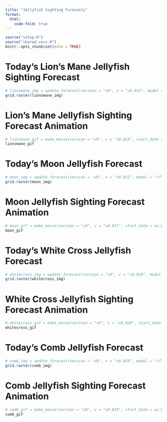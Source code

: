 ```yaml
---
title: "Jellyfish Sighting Forecasts"
format:
  html:
    code-fold: true
---
```


```r
source("setup.R")
source("shared_vars.R")
knitr::opts_chunk$set(echo = TRUE)
```

# Today's Lion's Mane Jellyfish Sighting Forecast
```r
# lionsmane_img = update_forecast(version = "v0", v = "v0.015", model = "rf")
grid.raster(lionsmane_img)
```

# Lion's Mane Jellyfish Sighting Forecast Animation
```r
# lionsmane_gif = make_movie(version = "v0", v = "v0.015", start_date = as.Date("2025-07-01"), end_date = as.Date("2025-07-08"), model = "rf")
lionsmane_gif
```

# Today's Moon Jellyfish Forecast
```r
# moon_img = update_forecast(version = "v0", v = "v0.021", model = "rf")
grid.raster(moon_img)
```

# Moon Jellyfish Sighting Forecast Animation
```r
# moon_gif = make_movie(version = "v0", v = "v0.021", start_date = as.Date("2025-07-01"), end_date = as.Date("2025-07-08"), model = "rf")
moon_gif
```

# Today's White Cross Jellyfish Forecast
```r
# whitecross_img = update_forecast(version = "v0", v = "v0.028", model = "rf")
grid.raster(whitecross_img)
```

# White Cross Jellyfish Sighting Forecast Animation
```r
# whitecross_gif = make_movie(version = "v0", v = "v0.028", start_date = as.Date("2025-07-01"), end_date = as.Date("2025-07-08"), model = "rf")
whitecross_gif
```

# Today's Comb Jellyfish Forecast
```r
# comb_img = update_forecast(version = "v0", v = "v0.033", model = "rf")
grid.raster(comb_img)
```

# Comb Jellyfish Sighting Forecast Animation
```r
# comb_gif = make_movie(version = "v0", v = "v0.033", start_date = as.Date("2025-07-01"), end_date = as.Date("2025-07-08"), model = "rf")
comb_gif
```